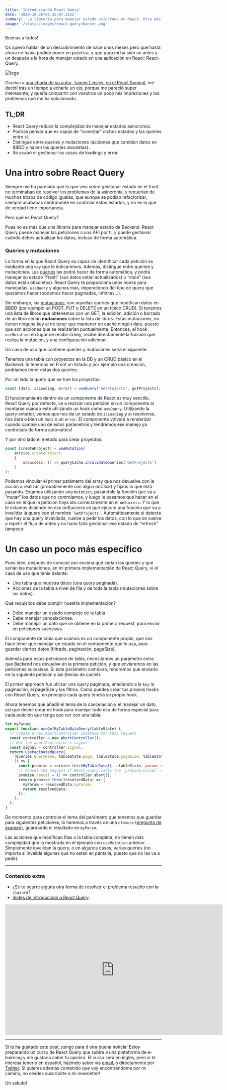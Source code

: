 ```yaml
---
title: 'Introduciendo React Query'
date: '2020-10-26T05:35:07.322Z'
summary: 'La librería para manejar estado asíncrono en React. Otra más? Qué pasa con Redux?'
image: '/static/images/react-query/banner.png'
---
```


Buenas a todos!

Os quiero hablar de un descubrimiento de hace unos meses pero que hasta ahora no había podido poner en práctica, y que para mí ha sido un antes y un después a la hora de manejar estado en una aplicación en React: React-Query.

![logo](/static/images/react-query/logo.svg)

Gracias a [una charla de su autor, Tanner Linsley, en el React Summit](https://www.youtube.com/watch?v=seU46c6Jz7E), me decidí tras un tiempo a echarle un ojo, porque me pareció super interesante, y quería compartir con vosotros un poco mis impresiones y los problemas que me ha solucionado.

## TL;DR

- React Query reduce la complejidad de manejar estados asíncronos.
- Podrías pensar que es capaz de “conectar” dichos estados y las queries entre sí.
- Distingue entre queries y mutaciones (acciones que cambian datos en BBDD y hacen las queries obsoletas).
- Se acabó el gestionar los casos de loadings y error.

# Una intro sobre React Query

Siempre me ha parecido que lo que veía sobre gestionar estado en el front no terminaban de resolver los problemas de la asincronía, y requerían de muchos trozos de código iguales, que aunque se podían refactorizar, siempre acababas centrándote en controlar estos estados, y no en lo que de verdad tiene importancia.

Pero qué es React Query?

Pues no es más que una libraría para manejar estado de Backend. React Query puede manejar las peticiones a una API por ti, y puede gestionar cuándo debes actualizar los datos, incluso de forma automática. 

### Queries y mutaciones

La forma en la que React Query es capaz de identificar cada petición es mediante una `key` que le indicaremos. Además, distingue entre queries y mutaciones. Las [queries](https://react-query.tanstack.com/docs/guides/queries) las podrá hacer de forma automática, y podrá manejar su estado “fresh” (sus datos están actualizados) o “stale” (sus datos están obsoletos). React Query te proporciona unos hooks para manejarlas, `useQuery` y algunos más, dependiendo del tipo de query que queramos hacer (podemos hacer paginadas, infinitas...).

Sin embargo, las [mutaciones](https://react-query.tanstack.com/docs/guides/mutations), son aquellas queries que modifican datos en BBDD (por ejemplo un POST, PUT o DELETE en un típico CRUD). Si tenemos una lista de libros que obtenemos con un GET, la edición, adición o borrado de un libro serían **mutaciones** sobre la lista de libros. Estas mutaciones, no tienen ninguna key al no tener que mantener en caché ningún dato, puesto que son acciones que se realizarían puntualmente. Entonces, el hook `useMutation` en lugar de recibir la key, recibe directamente la función que realiza la mutación, y una configuración adicional.

Un caso de uso que contiene queries y mutaciones sería el siguiente:

Tenemos una tabla con proyectos en la DB y un CRUD básico en el Backend. Si tenemos en Front un listado y por ejemplo una creación, podríamos tener estas dos queries:

Por un lado la query que se trae los proyectos:

```jsx
const {data, isLoading, error} = useQuery('GetProjects', getProjects);
```

El funcionamiento dentro de un componente de React es muy sencillo. React Query por defecto, va a realizar una petición en un componente al montarse cuando esté utilizando un hook como `useQuery`. Utilizando la query anterior, vemos que nos da un estado de `isLoading` y al resolverse, nos dará o bien un `data` o un `error`. El componente volverá a renderizar cuando cambie uno de estos parámetros y tendremos ese manejo ya controlado de forma automática!

Y por otro lado el método para crear proyectos:

```jsx
const [createProject] = useMutation(
	service.createProject,
	{
		onSuccess: () => queryCache.invalidateQueries('GetProjects')
	}
);
```

Podemos vincular el primer parámetro del array que nos devuelve con la acción a realizar (probablemente con algún onClick) y fijaos lo que está pasando. Estamos utilizando una `mutation`, pasándole la función que va a “mutar” los datos que no controlamos, y luego le pasamos qué hacer en el caso en el que la petición haya ido correctamente en el `onSuccess`. Y lo que le estamos diciendo en ese onSuccess es que ejecute una función que va a invalidar la query con el nombre `’GetProjects’`. Automáticamente si detecta que hay una query invalidada, vuelve a pedir los datos, con lo que se vuelve a repetir el flujo de antes y no haría falta gestionar ese estado de “refresh” tampoco.

# Un caso un poco más específico

Pues bien, después de conocer por encima qué serían las queries y qué serían las mutaciones, en mi primera implementación de React Query, vi el caso de uso que tenía delante:

- Una tabla que muestra datos (una query paginada).
- Acciones de la tabla a nivel de fila y de toda la tabla (mutaciones sobre los datos).

Qué requisitos debe cumplir nuestra implementación?

- Debe manejar un estado complejo de la tabla
- Debe manejar cancelaciones.
- Debe manejar un dato que se obtiene en la primera request, para enviar en peticiones sucesivas.

El componente de tabla que usamos es un componente propio, que nos hace tener que manejar un estado en el componente que lo usa, para guardar ciertos datos (filtrado, paginación, pageSize).

Además para estas peticiones de tabla, necesitamos un parámetro extra que Backend nos devuelve en la primera petición, y que enviaremos en las peticiones sucesivas. Si este parámetro cambiara, tendremos que enviarlo en la siguiente petición y así (temas de caché). 

El primer approach fue utilizar una query paginada, añadiendo a la `key` la paginación, el pageSize y los filtros. Como puedes crear tus propios hooks con React Query, en principio cada query tendrá su propio hook.

Ahora tenemos que añadir el tema de la cancelación y el manejar un dato, así que decidí crear mi hook para manejar todo eso de forma especial para cada petición que tenga que ver con una tabla:

```jsx
let myParam;
export function useGetMyTableDataQuery(tableState) {
  // Create a new AbortController instance for this request
  const controller = new AbortController();
  // Get the abortController's signal
  const signal = controller.signal;
  return usePaginatedQuery(
    [Queries.QueryName, tableState.page, tableState.pageSize, tableState.filters],
    () => {
      const promise = service.fetchMyTableData({...tableState, param: myParam}, signal);
      // Cancel the request if React Query calls the `promise.cancel` method
      promise.cancel = () => controller.abort();
      return promise.then((resolvedData) => {
        myParam = resolvedData.myParam;
        return resolvedData;
      });
    },
  );
}
```

De momento para controlar el tema del parámetro que tenemos que guardar para siguientes peticiones, lo haremos a través de una `closure` ([pregunta de examen](https://medium.com/javascript-scene/master-the-javascript-interview-what-is-a-closure-b2f0d2152b36)), guardando el resultado en `myParam`.

Las acciones que modifican filas o la tabla completa, no tienen más complejidad que la mostrada en el ejemplo con `useMutation` anterior. Simplemente invalidan la query, o en algunos casos, varias queries (no importa si invalida algunas que no están en pantalla, puesto que no las va a pedir).

---

### Contenido extra

- ¿Se te ocurre alguna otra forma de resolver el pr[o](https://es.reactjs.org/docs/hooks-reference.html#useref)blema resuelto con la `closure`?
- [Slides de introducción a React Query](https://slides.com/lucasbernalte/react-query-intro):

<iframe src="https://slides.com/lucasbernalte/react-query-intro/embed" width="700" height="420" scrolling="no" frameborder="0" webkitallowfullscreen mozallowfullscreen allowfullscreen></iframe>

---

Si te ha gustado este post, ¡tengo para ti otra buena noticia! Estoy preparando un curso de React Query que subiré a una plataforma de e-learning y me gustaría saber tu opinión. El curso será en inglés, pero si te interesa tenerlo en español, házmelo saber vía [email](mailto:hola@lucasbernalte.com?subject=Curso%20React%20Query&body=Hola!%20Me%20gustar%C3%ADa%20tener%20acceso%20al%20contenido%20del%20curso%20de%20React%20Query%20en%20Espa%C3%B1ol.%20Gracias!), o directamente por [Twitter](http://www.twitter.com/lucasbernalte). Si quieres además contenido que voy encontrándome por mi camino, no olvides suscribirte a mi newsletter!

Un saludo!
